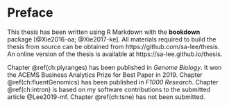# Preface {-}

This thesis has been written using R Markdown with the **bookdown**
package [@Xie2016-oa; @Xie2017-ke]. All materials required to build the
thesis from source can be obtained from https://github.com/sa-lee/thesis. An
online version of the thesis is available at https://sa-lee.github.io/thesis.

Chapter \@ref(ch:plyranges) has been published in _Genome Biology_. It
won the ACEMS Business Analytics Prize for Best Paper in 2019. Chapter \@ref(ch:fluentGenomics) has been published in _F1000 Research_.  Chapter
\@ref(ch:intron) is based on my software contributions to the submitted
article @Lee2019-mf. Chapter \@ref(ch:tsne) has not been submitted.


\clearpage\pagenumbering{arabic}\setcounter{page}{0}
